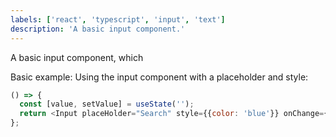 ```yaml
---
labels: ['react', 'typescript', 'input', 'text']
description: 'A basic input component.'
---
```



A basic input component, which 

Basic example:
Using the input component with a placeholder and style:

```js live
() => {
  const [value, setValue] = useState('');
  return <Input placeHolder="Search" style={{color: 'blue'}} onChange={e => setValue(e.currentTarget.value)} value={value} />;
};
```
